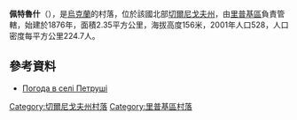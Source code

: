 {{coord|51|45|13|N|30|52|57|E|scale:100000|display=title}}

'''佩特魯什'''（{{lang-uk|Петруші}}），是[[烏克蘭|烏克蘭]]的村落，位於該國北部[[切爾尼戈夫州|切爾尼戈夫州]]，由[[里普基區|里普基區]]負責管轄，始建於1876年，面積2.35平方公里，海拔高度156米，2001年人口528，人口密度每平方公里224.7人。

==參考資料==
* [http://weather.in.ua/ua/chernigovskaja/20292 Погода в селі Петруші] {{Wayback|url=http://weather.in.ua/ua/chernigovskaja/20292 |date=20111220100304 }}

[[Category:切爾尼戈夫州村落|Category:切爾尼戈夫州村落]]
[[Category:里普基區村落|Category:里普基區村落]]


{{Chernihiv-geo-stub}}
